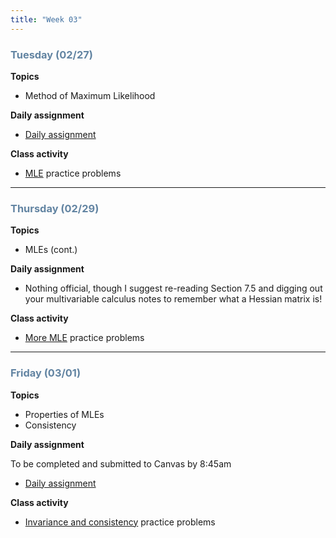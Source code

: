```yaml
---
title: "Week 03"
---
```


::: {style="color: #6284a2"}
### Tuesday (02/27)
:::

**Topics**

-   Method of Maximum Likelihood

**Daily assignment**

-   [Daily assignment](daily/DA_05.pdf)

**Class activity**

-   [MLE](class/04_MLE_1.pdf) practice problems

------------------------------------------------------------------------

::: {style="color: #6284a2"}
### Thursday (02/29)
:::

**Topics**

-   MLEs (cont.)

**Daily assignment**

-   Nothing official, though I suggest re-reading Section 7.5 and digging out your multivariable calculus notes to remember what a Hessian matrix is!

**Class activity**

-   [More MLE](class/05_MLE_2.pdf) practice problems

------------------------------------------------------------------------

::: {style="color: #6284a2"}
### Friday (03/01)
:::

**Topics**

-   Properties of MLEs
-   Consistency

**Daily assignment**

To be completed and submitted to Canvas by 8:45am

-   [Daily assignment](daily/DA_06.pdf)

**Class activity**

-   [Invariance and consistency](class/06_MLE_properties.pdf) practice problems
